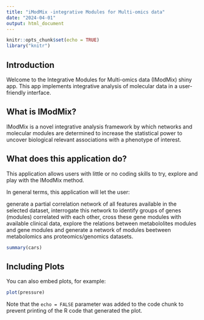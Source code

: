 ```yaml
---
title: "iModMix -integrative Modules for Multi-omics data"
date: "2024-04-01"
output: html_document
---
```


```r
knitr::opts_chunk$set(echo = TRUE)
library("knitr")

```

## Introduction

Welcome to the Integrative Modules for Multi-omics data (IModMix) shiny app. This app implements integrative analysis of molecular data in a user-friendly interface.

## What is IModMix?
IModMix is a novel integrative analysis framework by which networks and molecular modules are determined to increase the statistical power to uncover biological relevant associations with a phenotype of interest. 

## What does this application do?
This application allows users with little or no coding skills to try, explore and play with the IModMix method.

In general terms, this application will let the user:

generate a partial correlation network of all features available in the selected dataset,
interrogate this network to identify groups of genes (modules) correlated with each other,
cross these gene modules with available clinical data,
explore the relations between metabololites modules and gene modules and
generate a network of modules beetween metabolomics ans proteomics/genomics datasets. 

```r
summary(cars)
```

## Including Plots

You can also embed plots, for example:

```r
plot(pressure)
```

Note that the `echo = FALSE` parameter was added to the code chunk to prevent printing of the R code that generated the plot.
